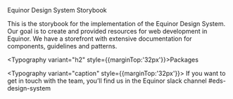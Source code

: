 
<Meta title="Introduction" />

<Typography variant="h1">Equinor Design System Storybook</Typography>


<Typography variant="ingress">
  This is the storybook for the implementation of the Equinor Design
  System. Our goal is to create and provided resources for web development in Equinor.
</Typography>

<Typography variant="body_short">
  We have a <Typography link href="https://eds.equinor.com/">storefront</Typography> with
  extensive documentation for components, guidelines and patterns.
</Typography>

<Links sourceUrl="https://github.com/equinor/design-system" />

<Typography variant="h2" style={{marginTop:'32px'}}>Packages</Typography>

<Links npmUrl="https://www.npmjs.com/package/@equinor/eds-core-react" />
<Links npmUrl="https://www.npmjs.com/package/@equinor/eds-lab-react" />
<Links npmUrl="https://www.npmjs.com/package/@equinor/eds-icons" />
<Links npmUrl="https://www.npmjs.com/package/@equinor/eds-tokens" />
<Links npmUrl="https://www.npmjs.com/package/@equinor/eds-utils" />

<InfoCard title="Icons" description="Some icons" url="?path=/story/icons--preview" urlTitle="Browse icons"/>
<InfoCard title="Tokens" description="Some icons" url="?path=/story/icons--preview" urlTitle="Browse tokens"/>

<Typography variant="caption" style={{marginTop:'32px'}}>
  If you want to get in touch with the team, you’ll find us in the Equinor slack channel  <Typography link href="https://equinor.slack.com/archives/CJT20H1B9">#eds-design-system</Typography>
</Typography>


